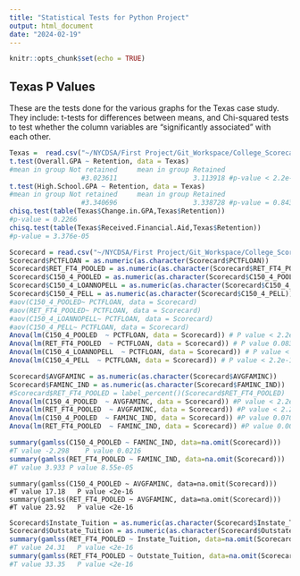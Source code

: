 ```yaml
---
title: "Statistical Tests for Python Project"
output: html_document
date: "2024-02-19"
---
```


```r
knitr::opts_chunk$set(echo = TRUE)
```

## Texas P Values

These are the tests done for the various graphs for the Texas case study. They include: t-tests for differences between means, and Chi-squared tests to test whether the column variables are "significantly associated" with each other. 

```r
Texas =  read.csv("~/NYCDSA/First Project/Git_Workspace/College_Scorecard_Data/Data/Texas_Retention.csv")
t.test(Overall.GPA ~ Retention, data = Texas)
#mean in group Not retained     mean in group Retained 
                  #3.023611                   3.113918 #p-value < 2.2e-16
t.test(High.School.GPA ~ Retention, data = Texas)
#mean in group Not retained     mean in group Retained 
                  #3.340696                   3.338728 #p-value = 0.8433
chisq.test(table(Texas$Change.in.GPA,Texas$Retention))
#p-value = 0.2266
chisq.test(table(Texas$Received.Financial.Aid,Texas$Retention))
#p-value = 3.376e-05
```
```r
Scorecard = read.csv("~/NYCDSA/First Project/Git_Workspace/College_Scorecard_Data/Data/Trimmed_Scorecard.csv")
Scorecard$PCTFLOAN = as.numeric(as.character(Scorecard$PCTFLOAN))
Scorecard$RET_FT4_POOLED = as.numeric(as.character(Scorecard$RET_FT4_POOLED))
Scorecard$C150_4_POOLED = as.numeric(as.character(Scorecard$C150_4_POOLED))
Scorecard$C150_4_LOANNOPELL = as.numeric(as.character(Scorecard$C150_4_LOANNOPELL))
Scorecard$C150_4_PELL = as.numeric(as.character(Scorecard$C150_4_PELL))
#aov(C150_4_POOLED~ PCTFLOAN, data = Scorecard)
#aov(RET_FT4_POOLED~ PCTFLOAN, data = Scorecard)
#aov(C150_4_LOANNOPELL~ PCTFLOAN, data = Scorecard)
#aov(C150_4_PELL~ PCTFLOAN, data = Scorecard)
Anova(lm(C150_4_POOLED  ~ PCTFLOAN, data = Scorecard)) # P value < 2.2e-16
Anova(lm(RET_FT4_POOLED  ~ PCTFLOAN, data = Scorecard)) # P value 0.08323
Anova(lm(C150_4_LOANNOPELL  ~ PCTFLOAN, data = Scorecard)) # P value < 2.2e-16
Anova(lm(C150_4_PELL  ~ PCTFLOAN, data = Scorecard)) # P value < 2.2e-16
```
```r
Scorecard$AVGFAMINC = as.numeric(as.character(Scorecard$AVGFAMINC))
Scorecard$FAMINC_IND = as.numeric(as.character(Scorecard$FAMINC_IND))
#Scorecard$RET_FT4_POOLED = label_percent()(Scorecard$RET_FT4_POOLED)
Anova(lm(C150_4_POOLED  ~ AVGFAMINC, data = Scorecard)) #P value < 2.2e-16
Anova(lm(RET_FT4_POOLED  ~ AVGFAMINC, data = Scorecard)) #P value < 2.2e-16
Anova(lm(C150_4_POOLED  ~ FAMINC_IND, data = Scorecard)) #P value 0.07029 
Anova(lm(RET_FT4_POOLED  ~ FAMINC_IND, data = Scorecard)) #P value 0.006934
```
```r
summary(gamlss(C150_4_POOLED ~ FAMINC_IND, data=na.omit(Scorecard)))
#T value -2.298    P value 0.0216
summary(gamlss(RET_FT4_POOLED ~ FAMINC_IND, data=na.omit(Scorecard)))
#T value 3.933 P value 8.55e-05
```
```rScorecard
summary(gamlss(C150_4_POOLED ~ AVGFAMINC, data=na.omit(Scorecard)))
#T value 17.18   P value <2e-16
summary(gamlss(RET_FT4_POOLED ~ AVGFAMINC, data=na.omit(Scorecard)))
#T value 23.92   P value <2e-16
```
```r
Scorecard$Instate_Tuition = as.numeric(as.character(Scorecard$Instate_Tuition))
Scorecard$Outstate_Tuition = as.numeric(as.character(Scorecard$Outstate_Tuition))
summary(gamlss(RET_FT4_POOLED ~ Instate_Tuition, data=na.omit(Scorecard)))
#T value 24.31   P value <2e-16
summary(gamlss(RET_FT4_POOLED ~ Outstate_Tuition, data=na.omit(Scorecard)))
#T value 33.35   P value <2e-16
```




